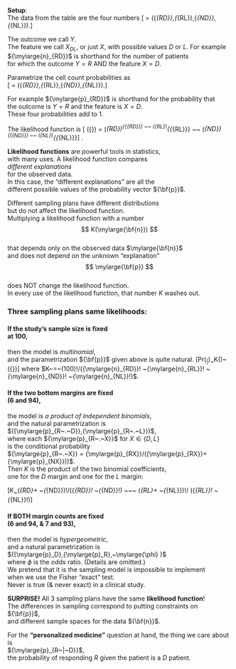   <!-- https://engineering.purdue.edu/ECN/Support/KB/Docs/LaTeXChangingTheFont -->
  <!-- I suggest using \[   \] instead of $$    $$ and \(   \) for $   $. Also instead of using static \big( and \big), it is better to use dynamic \left( and \right) -->
  <!-- \raisebox{0.2ex} -->
  
**Setup**:  
The data from the table are the four numbers \[\mylarge{\bf{n}} = ({\mylarge{n}_{RD}},{\mylarge{n}_{RL}},{\mylarge{n}_{ND}},{\mylarge{n}_{NL}}).\]  

The outcome we call $Y$.  
The feature we call $X_{DL}$, or just $X$, 
with possible values $D$ or $L$. 
For example ${\mylarge{n}_{RD}}$  is shorthand for the number of patients  
for which the outcome $Y=R$ AND the feature $X=D$.

Parametrize the cell count probabilities as  
\[\mylarge{\bf{p}} = ({\mylarge{p}_{RD}},{\mylarge{p}_{RL}},{\mylarge{p}_{ND}},{\mylarge{p}_{NL}}).\]

For example ${\mylarge{p}_{RD}}$  is shorthand for the probability that  
the outcome is $Y=R$ and the feature is $X=D$.  
These four probabilities add to 1.


The likelihood function is  \[\mylarge{\ell} ({\bf{p}}) = (\mylarge{p}_{RD})^{{\mylarge{n}_{RD}}} ~~ (\mylarge{p}_{RL})^{{\mylarge{n}_{RL}}} ~~ (\mylarge{p}_{ND})^{{\mylarge{n}_{ND}}} ~~ (\mylarge{p}_{NL})^{{\mylarge{n}_{NL}}}\]  .

<!-- Using ~~ in place of \cdot -->

**Likelihood functions** are powerful tools in statistics,  
with many uses.
A likelihood function compares  
*different explanations*  
for the observed data.  
In this case, the "different explanations" are all the  
different possible values of the probability vector ${\bf{p}}$.

Different sampling plans have different distributions   
but do not affect the likelihood function.  
Multiplying a likelihood function with a number  
$$
K(\mylarge{\bf{n}})
$$  
that depends only on the observed data $\mylarge{\bf{n}}$  
and does not depend on the unknown "explanation"  
$$
\mylarge{\bf{p}}
$$  
does NOT change the likelihood function.   
In every use of the likelihood function,  that number $K$ washes out.


### Three sampling plans same likelihoods:  

####	If the study's **sample size is fixed** <br>at 100,  
then the model is *multinomial*,  
and the parametrization ${\bf{p}}$ given above is quite natural.
\[Pr(\mylarge{\bf{n}}~|~\mylarge{\bf{p}})~=~K(\mylarge{\bf{n}})~\mylarge{\ell} ({\bf{p}})\]
where $K~=~(100)!/({\mylarge{n}_{RD}}! ~{\mylarge{n}_{RL}}! ~{\mylarge{n}_{ND}}! ~{\mylarge{n}_{NL}}!)$.

####	If the **two bottom margins are fixed** <br>(6 and 94),  
the model is *a product of independent binomials*,  
and the natural parametrization is   
$({\mylarge{p}_{R~.~D}},{\mylarge{p}_{R~.~L}})$,  
where each ${\mylarge{p}_{R~.~X}}$ for $X \in  \{D,L\}$  
is the conditional probability  
  ${\mylarge{p}_{R~.~X}} = {\mylarge{p}_{RX}}/({\mylarge{p}_{RX}}+{\mylarge{p}_{NX}}))$.  
  Then $K$ is the product of the two binomial coefficients,  
  one for the $D$ margin and one for the $L$ margin:
  
  \[K~=~(\mylarge{n}_{RD}+ ~{\mylarge{n}_{ND}})!/({\mylarge{n}_{RD}}! ~{\mylarge{n}_{ND}}!) ~~~ (\mylarge{n}_{RL}+ ~{\mylarge{n}_{NL}})!/ ({\mylarge{n}_{RL}}! ~{\mylarge{n}_{NL}}!)\]
  
####	If **BOTH margin counts are fixed**  <br>(6 and 94, & 7 and 93),  
then the model is *hypergeometric*,  
and a natural parametrization is  
$({\mylarge{p}_D},{\mylarge{p}_R},~\mylarge{\phi} )$  
where $\phi$ is the odds ratio.  (Details are omitted.)  
We pretend that it is the sampling model is impossible to implement  
when we use the Fisher "exact" test.  
Never is true (& never exact) in a clinical study. 

**SURPRISE!** 
All 3 sampling plans have the same **likelihood function**!  
The differences in sampling correspond to putting constraints on ${\bf{p}}$,  
and  different sample spaces for the data ${\bf{n}}$.

For the **"personalized medicine"** question at hand, 
the thing we care about is  
${\mylarge{p}_{R~|~D}}$,  
the probability of responding *R* given the patient is a *D* patient.
